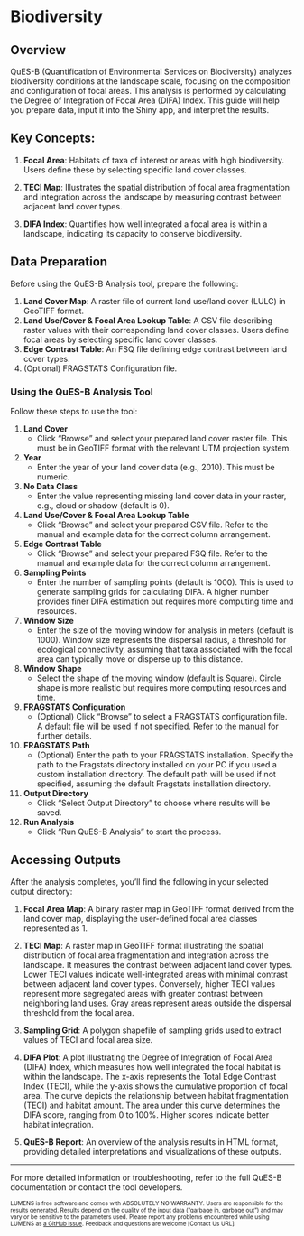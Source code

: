 # Biodiversity {#sec-biodiv}

## Overview

QuES-B (Quantification of Environmental Services on Biodiversity) analyzes biodiversity conditions at the landscape scale, focusing on the composition and configuration of focal areas. This analysis is performed by calculating the Degree of Integration of Focal Area (DIFA) Index. This guide will help you prepare data, input it into the Shiny app, and interpret the results.

## Key Concepts:

1. **Focal Area**: Habitats of taxa of interest or areas with high biodiversity. Users define these by selecting specific land cover classes.

2. **TECI Map**: Illustrates the spatial distribution of focal area fragmentation and integration across the landscape by measuring contrast between adjacent land cover types.

3. **DIFA Index**: Quantifies how well integrated a focal area is within a landscape, indicating its capacity to conserve biodiversity.

## Data Preparation

Before using the QuES-B Analysis tool, prepare the following:

1. **Land Cover Map**: A raster file of current land use/land cover (LULC) in GeoTIFF format.
2. **Land Use/Cover & Focal Area Lookup Table**: A CSV file describing raster values with their corresponding land cover classes. Users define focal areas by selecting specific land cover classes.
3. **Edge Contrast Table**: An FSQ file defining edge contrast between land cover types.
4. (Optional) FRAGSTATS Configuration file.

### Using the QuES-B Analysis Tool

Follow these steps to use the tool:

1. **Land Cover**
   - Click "Browse" and select your prepared land cover raster file. This must be in GeoTIFF format with the relevant UTM projection system.

2. **Year**
   - Enter the year of your land cover data (e.g., 2010). This must be numeric.

3. **No Data Class**
   - Enter the value representing missing land cover data in your raster, e.g., cloud or shadow (default is 0).

4. **Land Use/Cover & Focal Area Lookup Table**
   - Click "Browse" and select your prepared CSV file. Refer to the manual and example data for the correct column arrangement.

5. **Edge Contrast Table**
   - Click "Browse" and select your prepared FSQ file. Refer to the manual and example data for the correct column arrangement.

6. **Sampling Points**
   - Enter the number of sampling points (default is 1000). This is used to generate sampling grids for calculating DIFA. A higher number provides finer DIFA estimation but requires more computing time and resources.

7. **Window Size**
   - Enter the size of the moving window for analysis in meters (default is 1000). Window size represents the dispersal radius, a threshold for ecological connectivity, assuming that taxa associated with the focal area can typically move or disperse up to this distance.

8. **Window Shape**
   - Select the shape of the moving window (default is Square). Circle shape is more realistic but requires more computing resources and time.

9. **FRAGSTATS Configuration**
   - (Optional) Click "Browse" to select a FRAGSTATS configuration file. A default file will be used if not specified. Refer to the manual for further details.

10. **FRAGSTATS Path**
    - (Optional) Enter the path to your FRAGSTATS installation. Specify the path to the Fragstats directory installed on your PC if you used a custom installation directory. The default path will be used if not specified, assuming the default Fragstats installation directory.

11. **Output Directory**
    - Click "Select Output Directory" to choose where results will be saved.

12. **Run Analysis**
    - Click "Run QuES-B Analysis" to start the process.

## Accessing Outputs

After the analysis completes, you'll find the following in your selected output directory:

1. **Focal Area Map**: A binary raster map in GeoTIFF format derived from the land cover map, displaying the user-defined focal area classes represented as 1.

2. **TECI Map**: A raster map in GeoTIFF format illustrating the spatial distribution of focal area fragmentation and integration across the landscape. It measures the contrast between adjacent land cover types. Lower TECI values indicate well-integrated areas with minimal contrast between adjacent land cover types. Conversely, higher TECI values represent more segregated areas with greater contrast between neighboring land uses. Gray areas represent areas outside the dispersal threshold from the focal area.

3. **Sampling Grid**: A polygon shapefile of sampling grids used to extract values of TECI and focal area size.

4. **DIFA Plot**: A plot illustrating the Degree of Integration of Focal Area (DIFA) Index, which measures how well integrated the focal habitat is within the landscape. The x-axis represents the Total Edge Contrast Index (TECI), while the y-axis shows the cumulative proportion of focal area. The curve depicts the relationship between habitat fragmentation (TECI) and habitat amount. The area under this curve determines the DIFA score, ranging from 0 to 100%. Higher scores indicate better habitat integration.

5. **QuES-B Report**: An overview of the analysis results in HTML format, providing detailed interpretations and visualizations of these outputs.

---

For more detailed information or troubleshooting, refer to the full QuES-B documentation or contact the tool developers.

<font size="1">LUMENS is free software and comes with ABSOLUTELY NO WARRANTY. Users are responsible for the results generated. Results depend on the quality of the input data ("garbage in, garbage out") and may vary or be sensitive to the parameters used. Please report any problems encountered while using LUMENS as [a GitHub issue](https://github.com/icraf-indonesia/lumens-shiny/issues). Feedback and questions are welcome [Contact Us URL].</font>
